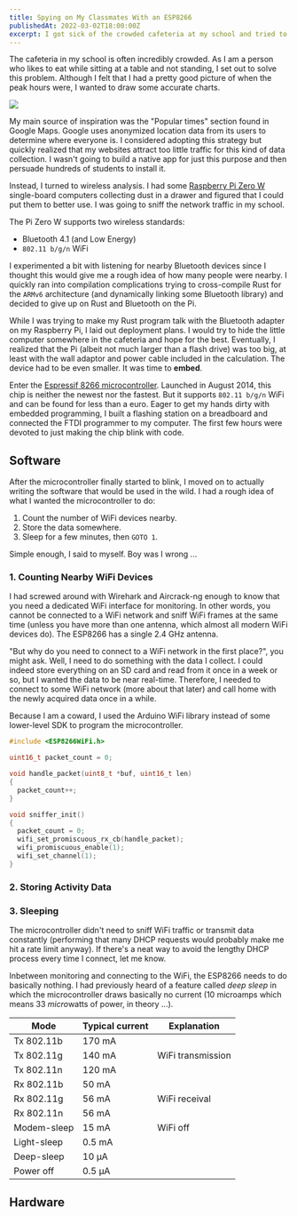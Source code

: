 ```yaml
---
title: Spying on My Classmates With an ESP8266
publishedAt: 2022-03-02T18:00:00Z
excerpt: I got sick of the crowded cafeteria at my school and tried to gain insight into when people go there.
---
```


The cafeteria in my school is often incredibly crowded. As I am a person who likes to eat while
sitting at a table and not standing, I set out to solve this problem. Although I felt that I had a
pretty good picture of when the peak hours were, I wanted to draw some accurate charts.

![](https://lh3.googleusercontent.com/BL8ZDqdxEpo4SHbZTzCk_BppFbNjcMR-qKqFUx8ua1B522GfghtU6R10TVWZxS9FbUA=w400)

My main source of inspiration was the "Popular times" section found in Google Maps. Google uses
anonymized location data from its users to determine where everyone is. I considered adopting this
strategy but quickly realized that my websites attract too little traffic for this kind of data collection.
I wasn't going to build a native app for just this purpose and then persuade hundreds of students to
install it.

Instead, I turned to wireless analysis. I had some [Raspberry Pi Zero W](https://www.raspberrypi.com/products/raspberry-pi-zero-w/)
single-board computers collecting dust in a drawer and figured that I could put them to better use.
I was going to sniff the network traffic in my school.

The Pi Zero W supports two wireless standards:

- Bluetooth 4.1 (and Low Energy)
- `802.11 b/g/n` WiFi

I experimented a bit with listening for nearby Bluetooth devices since I thought this would give me
a rough idea of how many people were nearby. I quickly ran into compilation complications trying to
cross-compile Rust for the `ARMv6` architecture (and dynamically linking some Bluetooth library) and
decided to give up on Rust and Bluetooth on the Pi.

While I was trying to make my Rust program talk with the Bluetooth adapter on my Raspberry Pi, I
laid out deployment plans. I would try to hide the little computer somewhere in the cafeteria and
hope for the best. Eventually, I realized that the Pi (albeit not much larger than a flash drive) was
too big, at least with the wall adaptor and power cable included in the calculation. The device had
to be even smaller. It was time to **embed**.

Enter the [Espressif 8266 microcontroller](https://www.espressif.com/en/products/socs/esp8266).
Launched in August 2014, this chip is neither the newest nor the fastest. But it supports `802.11 b/g/n`
WiFi and can be found for less than a euro. Eager to get my hands dirty with embedded programming,
I built a flashing station on a breadboard and connected the FTDI programmer to my computer. The first
few hours were devoted to just making the chip blink with code.

## Software

After the microcontroller finally started to blink, I moved on to actually writing the software that
would be used in the wild. I had a rough idea of what I wanted the microcontroller to do:

1. Count the number of WiFi devices nearby.
2. Store the data somewhere.
3. Sleep for a few minutes, then `GOTO 1`.

Simple enough, I said to myself. Boy was I wrong ...

### 1. Counting Nearby WiFi Devices

I had screwed around with Wirehark and Aircrack-ng enough to know that you need a dedicated WiFi
interface for monitoring. In other words, you cannot be connected to a WiFi network and sniff
WiFi frames at the same time (unless you have more than one antenna, which almost all modern WiFi
devices do). The ESP8266 has a single 2.4&nbsp;GHz antenna.

"But why do you need to connect to a WiFi network in the first place?", you might ask. Well, I need to
do something with the data I collect. I could indeed store everything on an SD card and read from it once
in a week or so, but I wanted the data to be near real-time. Therefore, I needed to connect to some WiFi
network (more about that later) and call home with the newly acquired data once in a while.

Because I am a coward, I used the Arduino WiFi library instead of some lower-level SDK to program the
microcontroller.

```cpp filename=main.cpp
#include <ESP8266WiFi.h>

uint16_t packet_count = 0;

void handle_packet(uint8_t *buf, uint16_t len)
{
  packet_count++;
}

void sniffer_init()
{
  packet_count = 0;
  wifi_set_promiscuous_rx_cb(handle_packet);
  wifi_promiscuous_enable(1);
  wifi_set_channel(1);
}
```

### 2. Storing Activity Data

### 3. Sleeping

The microcontroller didn't need to sniff WiFi traffic or transmit data constantly (performing that
many DHCP requests would probably make me hit a rate limit anyway). If there's a neat way to avoid
the lengthy DHCP process every time I connect, let me know.

Inbetween monitoring and connecting to the WiFi, the ESP8266 needs to do basically nothing. I had
previously heard of a feature called _deep sleep_ in which the microcontroller draws basically no
current (10 microamps which means 33 *micro*watts of power, in theory ...).

<table>
  <thead>
    <tr>
      <th>Mode</th>
      <th>Typical current</th>
      <th>Explanation</th>
    </tr>
  </thead>
  <tbody>
    <tr>
      <td>Tx 802.11b</td>
      <td>170 mA</td>
      <td rowSpan="3">WiFi transmission</td>
    </tr>
    <tr>
      <td>Tx 802.11g</td>
      <td>140 mA</td>
    </tr>
    <tr>
      <td>Tx 802.11n</td>
      <td>120 mA</td>
    </tr>
    <tr>
      <td>Rx 802.11b</td>
      <td>50 mA</td>
      <td rowSpan="3">WiFi receival</td>
    </tr>
    <tr>
      <td>Rx 802.11g</td>
      <td>56 mA</td>
    </tr>
    <tr>
      <td>Rx 802.11n</td>
      <td>56 mA</td>
    </tr>
    <tr>
      <td>Modem-sleep</td>
      <td>15 mA</td>
      <td>WiFi off</td>
    </tr>
    <tr>
      <td>Light-sleep</td>
      <td>0.5 mA</td>
      <td></td>
    </tr>
    <tr>
      <td>Deep-sleep</td>
      <td>10 µA</td>
      <td></td>
    </tr>
    <tr>
      <td>Power off</td>
      <td>0.5 µA</td>
      <td></td>
    </tr>
  </tbody>
</table>

## Hardware
